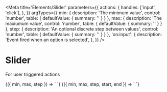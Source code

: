 
<Meta
  title='Elements/Slider'
  parameters={{
    actions: {
      handles: ['input', 'click'],
    },
  }}
  argTypes={{
    min: {
      description: 'The minimum value',
      control: 'number',
      table: { defaultValue: { summary: '' } }
    },
    max: {
      description: 'The maxiumum value',
      control: 'number',
      table: { defaultValue: { summary: '' } }
    },
    step: {
      description: 'An optional discrete step between values',
      control: 'number',
      table: { defaultValue: { summary: '' } }
    },
    'on:input': {
      description: 'Event fired when an option is selected',
    },
  }}
/>

# Slider

For user triggered actions

<Canvas>
  <Story
    name='Slider'
    args={{
      min: 0,
      max: 100,
      step: 10,
    }}
  >
    {({ min, max, step }) => `
      <v-slider
        min="${min}"
        max="${max}"
        step="${step}"
      />
    `}
  </Story>
</Canvas>

<Canvas>
  <Story
    name='Multivalue'
    args={{
      min: 0,
      max: 100,
      start: 10,
      end: 90,
      step: 10,
    }}
  >
    {({ min, max, step, start, end }) => `
      <v-slider
        min="${min}"
        max="${max}"
        step="${step}"
        start="${start}"
        end="${end}"
      />
    `}
  </Story>
</Canvas>
